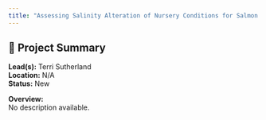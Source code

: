 ```yaml
---
title: "Assessing Salinity Alteration of Nursery Conditions for Salmon Smolts following Construction of Roberts Bank Terminal-2"
---
```


## 🧬 Project Summary

**Lead(s):** Terri Sutherland  
**Location:** N/A  
**Status:** New  

**Overview:**  
No description available.